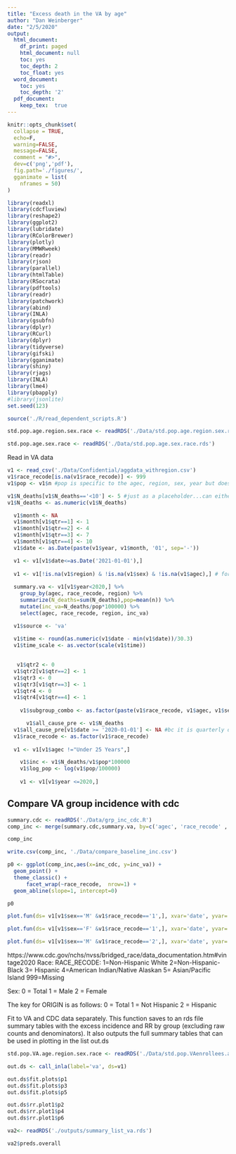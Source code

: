 ```yaml
---
title: "Excess death in the VA by age"
author: "Dan Weinberger"
date: "2/5/2020"
output:
  html_document:
    df_print: paged
    html_document: null
    toc: yes
    toc_depth: 2
    toc_float: yes
  word_document:
    toc: yes
    toc_depth: '2'
  pdf_document: 
    keep_tex:  true
---
```


```r
knitr::opts_chunk$set(
  collapse = TRUE,
  echo=F,
  warning=FALSE, 
  message=FALSE,
  comment = "#>",
  dev=c('png','pdf'),
  fig.path='./figures/',
  gganimate = list(
    nframes = 50)
)

```

```r
library(readxl)
library(cdcfluview)
library(reshape2)
library(ggplot2)
library(lubridate)
library(RColorBrewer)
library(plotly)
library(MMWRweek)
library(readr)
library(rjson)
library(parallel)
library(htmlTable)
library(RSocrata)
library(pdftools)
library(readr)
library(patchwork)
library(abind)
library(INLA)
library(gsubfn)
library(dplyr)
library(RCurl)
library(dplyr)
library(tidyverse)
library(gifski)
library(gganimate)
library(shiny)
library(rjags)
library(INLA)
library(lme4)
library(pbapply)
#library(jsonlite)
set.seed(123)

source('./R/read_dependent_scripts.R')

std.pop.age.region.sex.race <- readRDS('./Data/std.pop.age.region.sex.race.rds')

std.pop.age.sex.race <- readRDS('./Data/std.pop.age.sex.race.rds')

```

Read in VA data

```r
v1 <- read_csv('./Data/Confidential/aggdata_withregion.csv')
v1$race_recode[is.na(v1$race_recode)] <- 999
v1$pop <- v1$n #pop is specific to the agec, region, sex, year but does NOT vary by race or quarter

v1$N_deaths[v1$N_deaths=='<10'] <- 5 #just as a placeholder...can either have liam run the analysis locally to avoid masking, or figure out an imputation method
v1$N_deaths <- as.numeric(v1$N_deaths)

  v1$month <- NA
  v1$month[v1$qtr==1] <- 1
  v1$month[v1$qtr==2] <- 4
  v1$month[v1$qtr==3] <- 7
  v1$month[v1$qtr==4] <- 10
  v1$date <- as.Date(paste(v1$year, v1$month, '01', sep='-'))

  v1 <- v1[v1$date<=as.Date('2021-01-01'),]
  
  v1 <- v1[!is.na(v1$region) & !is.na(v1$sex) & !is.na(v1$agec),] # for now, ignore deaths where sex, or region or age is NA
  
  summary.va <- v1[v1$year<2020,] %>%
    group_by(agec, race_recode, region) %>%
    summarize(N_deaths=sum(N_deaths),pop=mean(n)) %>%
    mutate(inc_va=N_deaths/pop*100000) %>%
    select(agec, race_recode, region, inc_va)

  v1$source <- 'va'
  
  v1$time <- round(as.numeric(v1$date - min(v1$date))/30.3)
  v1$time_scale <- as.vector(scale(v1$time)) 

  
   v1$qtr2 <- 0
  v1$qtr2[v1$qtr==2] <- 1
  v1$qtr3 <- 0
  v1$qtr3[v1$qtr==3] <- 1
  v1$qtr4 <- 0
  v1$qtr4[v1$qtr==4] <- 1
  
    v1$subgroup_combo <- as.factor(paste(v1$race_recode, v1$agec, v1$sex,v1$region))

      v1$all_cause_pre <- v1$N_deaths
  v1$all_cause_pre[v1$date >= '2020-01-01'] <- NA #bc it is quarterly data, Q1 includes pandeic period
  v1$race_recode <- as.factor(v1$race_recode)
  
  v1 <- v1[v1$agec !="Under 25 Years",]

    v1$inc <- v1$N_deaths/v1$pop*100000
    v1$log_pop <- log(v1$pop/100000)
    
    v1 <- v1[v1$year <=2020,]
```

## Compare VA group incidence with cdc
```r
summary.cdc <- readRDS('./Data/grp_inc_cdc.R')
comp_inc <- merge(summary.cdc,summary.va, by=c('agec', 'race_recode' ,'region'))

comp_inc

write.csv(comp_inc, './Data/compare_baseline_inc.csv')

p0 <- ggplot(comp_inc,aes(x=inc_cdc, y=inc_va)) +
  geom_point() +
  theme_classic() +
      facet_wrap(~race_recode,  nrow=1) +
  geom_abline(slope=1, intercept=0)

p0
```


```r
plot.fun(ds= v1[v1$sex=='M' &v1$race_recode=='1',], xvar='date', yvar='inc')

plot.fun(ds= v1[v1$sex=='F' &v1$race_recode=='1',], xvar='date', yvar='inc')

plot.fun(ds= v1[v1$sex=='M' &v1$race_recode=='2',], xvar='date', yvar='inc')
```

https://www.cdc.gov/nchs/nvss/bridged_race/data_documentation.htm#vintage2020
Race:
RACE_RECODE: 
1=Non-Hispanic White
2=Non-Hispanic- Black
3= Hispanic
4=American Indian/Native Alaskan
5= Asian/Pacific Island
999=Missing

Sex: 
0 = Total
1 = Male
2 = Female

The key for ORIGIN is as follows:
0 = Total
1 = Not Hispanic
2 = Hispanic



Fit to VA and CDC data separately. This function saves to an rds file summary tables with the excess incidence and RR by group (excluding raw counts and denominators). It also outputs the full summary tables that can be used in plotting in the list out.ds
```r
std.pop.VA.age.region.sex.race <- readRDS('./Data/std.pop.VAenrollees.age.region.sex.race.rds')

out.ds <- call_inla(label='va', ds=v1)

```



```r
out.ds$fit.plots$p1
out.ds$fit.plots$p3
out.ds$fit.plots$p5

```

```r
out.ds$rr.plot1$p2
out.ds$rr.plot1$p4
out.ds$rr.plot1$p6

```

```r
va2<- readRDS('./outputs/summary_list_va.rds')

va2$preds.overall

```

